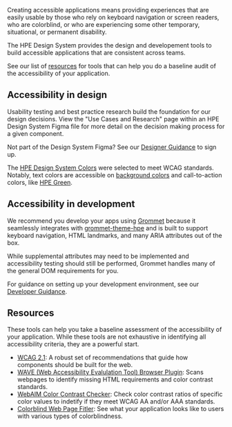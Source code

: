 Creating accessible applications means providing experiences that are easily usable by those who rely on keyboard navigation or screen readers, who are colorblind, or who are experiencing some other temporary, situational, or permanent disability.

The HPE Design System provides the design and developement tools to build accessible applications that are consistent across teams.

See our list of [resources](#resources) for tools that can help you do a baseline audit of the accessibility of your application.

## Accessibility in design

Usability testing and best practice research build the foundation for our design decisions. View the "Use Cases and Research" page within an HPE Design System Figma file for more detail on the decision making process for a given component.

Not part of the Design System Figma? See our [Designer Guidance](/extend/designer-guidance#setting-up-your-figma-account) to sign up.

The [HPE Design System Colors](/foundation/color) were selected to meet WCAG standards. Notably, text colors are accessible on [background colors](/foundation/color#background-colors) and call-to-action colors, like [HPE Green](/foundation/color#green-color-accessibility).

## Accessibility in development

We recommend you develop your apps using [Grommet](https://v2.grommet.io/) because it seamlessly integrates with [grommet-theme-hpe](https://github.com/grommet/grommet-theme-hpe) and is built to support keyboard navigation, HTML landmarks, and many ARIA attributes out of the box.

While supplemental attributes may need to be implemented and accessibility testing should still be performed, Grommet handles many of the general DOM requirements for you.

For guidance on setting up your development environment, see our [Developer Guidance](/extend/developer-guidance).

## Resources

These tools can help you take a baseline assessment of the accessibility of your application. While these tools are not exhaustive in identifying all accessibility criteria, they are a powerful start.

- [WCAG 2.1](https://www.w3.org/TR/WCAG21/): A robust set of recommendations that guide how components should be built for the web.
- [WAVE (Web Accessibility Evalulation Tool) Browser Plugin](https://wave.webaim.org/extension/): Scans webpages to identify missing HTML requirements and color contrast standards.
- [WebAIM Color Contrast Checker](https://webaim.org/resources/contrastchecker/): Check color contrast ratios of specific color values to indetify if they meet WCAG AA and/or AAA standards.
- [Colorblind Web Page Fitler](https://www.toptal.com/designers/colorfilter/): See what your application looks like to users with various types of colorblindness.

